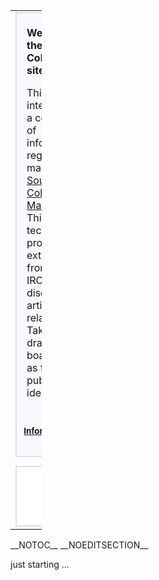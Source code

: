 {| width="100%"
|-
| width="52%" style="vertical-align:top" |
<div style="margin: 0; margin-right:10px; border: 2px solid #dfdfdf; background-color:#f8f8ff;">
<!--   Begrüßung  -->
<div style="padding: 0.3em 1em 0.7em 1em;">

'''Welcome on the ColourWiki site!'''

This site is intended for a collection of information regarding mainly [http://www.opensource.org Open Source] [http://en.wikipedia.org/wiki/Color_management Colour Management]. This includes technical proposals, extractions from [[OpenICC|email]] or IRC discussions, articles and related links. Take it as drawing board as well as for publishing ideas.
</div>
<div align="right"><small>'''[[ColourWiki:About|Informations about ColourWiki]]'''</small></div>
</div>

| width="48%" style="vertical-align:top" |
<div style="margin:0;  border:2px solid #dfdfdf; padding: 0em 1em 1em 1em; background-color:#F8F8FF;">
'''Entry Points'''
*[[Concepts|Concepts Discussion]]
*[[What the users want]]
*[[ColourMatchingModuls]]
*[[Applications]] - colour management (CM) capable programs
*[[Standards]]
</div>

<div style="margin:0; margin-top:10px; border:2px solid #dfdfdf; padding: 0em 1em 1em 1em; background-color:#F8F8FF;">
'''[[Oyranos]]'''

One goal is to create a documentation for the open source Colour Management System [[Oyranos]]. This includes the concept, a description, feature wish lists, in the future tutorials and links to related sites.
</div>

|-
|colspan="2" style="vertical-align:top" |
<div style="margin: 0; margin-top:8px; padding: 0em 0.3em 0.3em 0.3em; border: 2px solid #dfdfdf; background-color:#ffffff;">
<div align="middle">
'''Related Projects'''

[[OpenICC|OpenICC email list]] - [http://www.coloraid.de www.coloraid.de]
</div>
</div>
|}
__NOTOC__
__NOEDITSECTION__


just starting ...